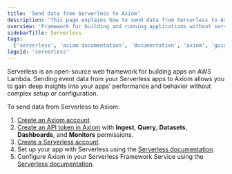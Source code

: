 ```yaml
---
title: 'Send data from Serverless to Axiom'
description: 'This page explains how to send data from Serverless to Axiom.'
overview: 'Framework for building and running applications without server management'
sidebarTitle: Serverless
tags:
  ['serverless', 'axiom documentation', 'documentation', 'axiom', 'guide']
logoId: 'serverless'
---
```


Serverless is an open-source web framework for building apps on AWS Lambda. Sending event data from your Serverless apps to Axiom allows you to gain deep insights into your apps’ performance and behavior without complex setup or configuration.

To send data from Serverless to Axiom:

1. [Create an Axiom account](https://app.axiom.co/register).
2. [Create an API token in Axiom](/reference/tokens) with **Ingest**, **Query**, **Datasets**, **Dashboards**, and **Monitors** permissions.
3. [Create a Serverless account](https://app.serverless.com/).
4. Set up your app with Serverless using the [Serverless documentation](https://www.serverless.com/framework/docs/getting-started).
5. Configure Axiom in your Serverless Framework Service using the [Serverless documentation](https://www.serverless.com/framework/docs/guides/observability/axiom).
